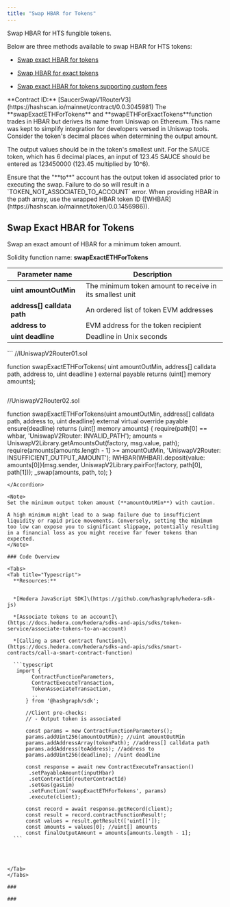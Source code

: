 ```yaml
---
title: "Swap HBAR for Tokens"
---
```


Swap HBAR for HTS fungible tokens.

Below are three methods available to swap HBAR for HTS tokens:

* [Swap exact HBAR for tokens](/developer/saucerswap-v1/swap-operations/swap-hbar-for-tokens#swap-exact-hbar-for-tokens)

* [Swap HBAR for exact tokens](/developer/saucerswap-v1/swap-operations/swap-hbar-for-tokens#swap-hbar-for-exact-tokens)

* [Swap exact HBAR for tokens supporting custom fees](/developer/saucerswap-v1/swap-operations/swap-hbar-for-tokens#swap-exact-hbar-for-tokens-supporting-custom-fees)

<Info>
  **Contract ID:** [SaucerSwapV1RouterV3](https://hashscan.io/mainnet/contract/0.0.3045981)
</Info>

<Info>
  The **swapExactETHForTokens** and  **swapETHForExactTokens**function trades in HBAR but derives its name from Uniswap on Ethereum. This name was kept to simplify integration for developers versed in Uniswap tools.
</Info>

<Info>
  Consider the token's decimal places when determining the output amount.

  The output values should be in the token's smallest unit. For the SAUCE token, which has 6 decimal places, an input of 123.45 SAUCE should be entered as 123450000 (123.45 multiplied by 10^6).
</Info>

<Info>
  Ensure that the "**to**" account has the output token id associated prior to executing the swap. Failure to do so will result in a `TOKEN_NOT_ASSOCIATED_TO_ACCOUNT` error.
</Info>

<Info>
  When providing HBAR in the path array, use the wrapped HBAR token ID ([WHBAR](https://hashscan.io/mainnet/token/0.0.1456986)).
</Info>

## Swap Exact HBAR for Tokens

Swap an exact amount of HBAR for a minimum token amount.

Solidity function name: **swapExactETHForTokens**

| Parameter name               | Description                                              |
| ---------------------------- | -------------------------------------------------------- |
| **uint amountOutMin**        | The minimum token amount to receive in its smallest unit |
| **address\[] calldata path** | An ordered list of token EVM addresses                   |
| **address to**               | EVM address for the token recipient                      |
| **uint deadline**            | Deadline in Unix seconds                                 |

<Accordion title="Solidity Interface & Function Body">
  ```
  //IUniswapV2Router01.sol

  function swapExactETHForTokens(
    uint amountOutMin, 
    address[] calldata path, 
    address to, 
    uint deadline
  ) external payable returns (uint[] memory amounts);
  ```

  ```
  //UniswapV2Router02.sol

  function swapExactETHForTokens(uint amountOutMin, address[] calldata path, address to, uint deadline)
    external
    virtual
    override
    payable
    ensure(deadline)
    returns (uint[] memory amounts)
  {
    require(path[0] == whbar, 'UniswapV2Router: INVALID_PATH');
    amounts = UniswapV2Library.getAmountsOut(factory, msg.value, path);
    require(amounts[amounts.length - 1] >= amountOutMin, 'UniswapV2Router: INSUFFICIENT_OUTPUT_AMOUNT');
    IWHBAR(WHBAR).deposit{value: amounts[0]}(msg.sender, UniswapV2Library.pairFor(factory, path[0], path[1]));
    _swap(amounts, path, to);
  }
  ```
</Accordion>

<Note>
  Set the minimum output token amount (**amountOutMin**) with caution.

  A high minimum might lead to a swap failure due to insufficient liquidity or rapid price movements. Conversely, setting the minimum too low can expose you to significant slippage, potentially resulting in a financial loss as you might receive far fewer tokens than expected.
</Note>

### Code Overview

<Tabs>
  <Tab title="Typescript">
    **Resources:**


    *[Hedera JavaScript SDK]\(https://github.com/hashgraph/hedera-sdk-js)

    *[Associate tokens to an account]\(https://docs.hedera.com/hedera/sdks-and-apis/sdks/token-service/associate-tokens-to-an-account)

    *[Calling a smart contract function]\(https://docs.hedera.com/hedera/sdks-and-apis/sdks/smart-contracts/call-a-smart-contract-function)

    ```typescript
     import { 
          ContractFunctionParameters, 
          ContractExecuteTransaction,
          TokenAssociateTransaction,
          .. 
        } from '@hashgraph/sdk';

        //Client pre-checks:
        // - Output token is associated

        const params = new ContractFunctionParameters();
        params.addUint256(amountOutMin); //uint amountOutMin
        params.addAddressArray(tokenPath); //address[] calldata path
        params.addAddress(toAddress); //address to
        params.addUint256(deadline); //uint deadline
            
        const response = await new ContractExecuteTransaction()
         .setPayableAmount(inputHbar)
         .setContractId(routerContractId)
         .setGas(gasLim)
         .setFunction('swapExactETHForTokens', params)
         .execute(client);
         
        const record = await response.getRecord(client);
        const result = record.contractFunctionResult!;
        const values = result.getResult(['uint[]']);
        const amounts = values[0]; //uint[] amounts
        const finalOutputAmount = amounts[amounts.length - 1];
    ```




  </Tab>
</Tabs>

###

###